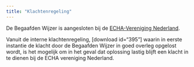 ```yaml
---
title: "Klachtenregeling"
---
```


De Begaafden Wijzer is aangesloten bij de [ECHA-Vereniging Nederland]("http://www.echanetwerk.nl/").

Vanuit de interne klachtenregeling, [download id="395"] waarin in eerste instantie de klacht door de Begaafden Wijzer in goed overleg opgelost wordt, is het mogelijk om in het geval dat oplossing lastig blijft een klacht in te dienen bij de ECHA vereniging Nederland.
